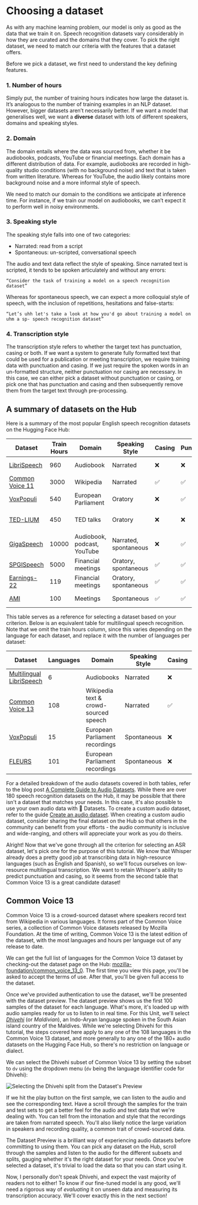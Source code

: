 # Choosing a dataset

As with any machine learning problem, our model is only as good as the data that we train it on. Speech recognition
datasets vary considerably in how they are curated and the domains that they cover. To pick the right dataset, we need
to match our criteria with the features that a dataset offers.

Before we pick a dataset, we first need to understand the key defining features.

### 1. Number of hours
Simply put, the number of training hours indicates how large the dataset is. It’s analogous to the number of training
examples in an NLP dataset. However, bigger datasets aren’t necessarily better. If we want a model that generalises well,
we want a **diverse** dataset with lots of different speakers, domains and speaking styles.

### 2. Domain
The domain entails where the data was sourced from, whether it be audiobooks, podcasts, YouTube or financial meetings.
Each domain has a different distribution of data. For example, audiobooks are recorded in high-quality studio conditions
(with no background noise) and text that is taken from written literature. Whereas for YouTube, the audio likely contains
more background noise and a more informal style of speech.

We need to match our domain to the conditions we anticipate at inference time. For instance, if we train our model on
audiobooks, we can’t expect it to perform well in noisy environments.

### 3. Speaking style
The speaking style falls into one of two categories:

* Narrated: read from a script
* Spontaneous: un-scripted, conversational speech

The audio and text data reflect the style of speaking. Since narrated text is scripted, it tends to be spoken articulately
and without any errors:

```
“Consider the task of training a model on a speech recognition dataset”
```

Whereas for spontaneous speech, we can expect a more colloquial style of speech, with the inclusion of repetitions,
hesitations and false-starts:

```
“Let’s uhh let's take a look at how you'd go about training a model on uhm a sp- speech recognition dataset”
```

### 4. Transcription style
The transcription style refers to whether the target text has punctuation, casing or both. If we want a system to generate
fully formatted text that could be used for a publication or meeting transcription, we require training data with punctuation
and casing. If we just require the spoken words in an un-formatted structure, neither punctuation nor casing are necessary.
In this case, we can either pick a dataset without punctuation or casing, or pick one that has punctuation and casing and
then subsequently remove them from the target text through pre-processing.

## A summary of datasets on the Hub

Here is a summary of the most popular English speech recognition datasets on the Hugging Face Hub:

| Dataset                                                                                 | Train Hours | Domain                      | Speaking Style        | Casing | Punctuation | License         | Recommended Use                  |
|-----------------------------------------------------------------------------------------|-------------|-----------------------------|-----------------------|--------|-------------|-----------------|----------------------------------|
| [LibriSpeech](https://huggingface.co/datasets/librispeech_asr)                          | 960         | Audiobook                   | Narrated              | ❌      | ❌           | CC-BY-4.0       | Academic benchmarks              |
| [Common Voice 11](https://huggingface.co/datasets/mozilla-foundation/common_voice_11_0) | 3000        | Wikipedia                   | Narrated              | ✅      | ✅           | CC0-1.0         | Non-native speakers              |
| [VoxPopuli](https://huggingface.co/datasets/facebook/voxpopuli)                         | 540         | European Parliament         | Oratory               | ❌      | ✅           | CC0             | Non-native speakers              |
| [TED-LIUM](https://huggingface.co/datasets/LIUM/tedlium)                                | 450         | TED talks                   | Oratory               | ❌      | ❌           | CC-BY-NC-ND 3.0 | Technical topics                 |
| [GigaSpeech](https://huggingface.co/datasets/speechcolab/gigaspeech)                    | 10000       | Audiobook, podcast, YouTube | Narrated, spontaneous | ❌      | ✅           | apache-2.0      | Robustness over multiple domains |
| [SPGISpeech](https://huggingface.co/datasets/kensho/spgispeech)                         | 5000        | Financial meetings          | Oratory, spontaneous  | ✅      | ✅           | User Agreement  | Fully formatted transcriptions   |
| [Earnings-22](https://huggingface.co/datasets/revdotcom/earnings22)                     | 119         | Financial meetings          | Oratory, spontaneous  | ✅      | ✅           | CC-BY-SA-4.0    | Diversity of accents             |
| [AMI](https://huggingface.co/datasets/edinburghcstr/ami)                                | 100         | Meetings                    | Spontaneous           | ✅      | ✅           | CC-BY-4.0       | Noisy speech conditions          |

This table serves as a reference for selecting a dataset based on your criterion. Below is an equivalent table for
multilingual speech recognition. Note that we omit the train hours column, since this varies depending on the language
for each dataset, and replace it with the number of languages per dataset:

| Dataset                                                                                       | Languages | Domain                                | Speaking Style | Casing | Punctuation | License   | Recommended Usage       |
|-----------------------------------------------------------------------------------------------|-----------|---------------------------------------|----------------|--------|-------------|-----------|-------------------------|
| [Multilingual LibriSpeech](https://huggingface.co/datasets/facebook/multilingual_librispeech) | 6         | Audiobooks                            | Narrated       | ❌      | ❌           | CC-BY-4.0 | Academic benchmarks     |
| [Common Voice 13](https://huggingface.co/datasets/mozilla-foundation/common_voice_13_0)       | 108       | Wikipedia text & crowd-sourced speech | Narrated       | ✅      | ✅           | CC0-1.0   | Diverse speaker set     |
| [VoxPopuli](https://huggingface.co/datasets/facebook/voxpopuli)                               | 15        | European Parliament recordings        | Spontaneous    | ❌      | ✅           | CC0       | European languages      |
| [FLEURS](https://huggingface.co/datasets/google/fleurs)                                       | 101       | European Parliament recordings        | Spontaneous    | ❌      | ❌           | CC-BY-4.0 | Multilingual evaluation |

For a detailed breakdown of the audio datasets covered in both tables, refer to the blog post [A Complete Guide to Audio Datasets](https://huggingface.co/blog/audio-datasets#a-tour-of-audio-datasets-on-the-hub).
While there are over 180 speech recognition datasets on the Hub, it may be possible that there isn't a dataset that matches
your needs. In this case, it's also possible to use your own audio data with 🤗 Datasets. To create a custom audio dataset,
refer to the guide [Create an audio dataset](https://huggingface.co/docs/datasets/audio_dataset). When creating a custom
audio dataset, consider sharing the final dataset on the Hub so that others in the community can benefit from your
efforts - the audio community is inclusive and wide-ranging, and others will appreciate your work as you do theirs.

Alright! Now that we've gone through all the criterion for selecting an ASR dataset, let's pick one for the purpose of this tutorial.
We know that Whisper already does a pretty good job at transcribing data in high-resource languages (such as English and Spanish), so
we'll focus ourselves on low-resource multilingual transcription. We want to retain Whisper's ability to predict punctuation and casing,
so it seems from the second table that Common Voice 13 is a great candidate dataset!

## Common Voice 13

Common Voice 13 is a crowd-sourced dataset where speakers record text from Wikipedia in various languages. It forms part of
the Common Voice series, a collection of Common Voice datasets released by Mozilla Foundation. At the time of writing,
Common Voice 13 is the latest edition of the dataset, with the most languages and hours per language out of any release to date.

We can get the full list of languages for the Common Voice 13 dataset by checking-out the dataset page on the Hub:
[mozilla-foundation/common_voice_13_0](https://huggingface.co/datasets/mozilla-foundation/common_voice_13_0).
The first time you view this page, you'll be asked to accept the terms of use. After that, you'll be given full access to the dataset.

Once we've provided authentication to use the dataset, we'll be presented with the dataset preview. The dataset preview
shows us the first 100 samples of the dataset for each language. What's more, it's loaded up with audio samples ready for us
to listen to in real time. For this Unit, we'll select [_Dhivehi_](https://en.wikipedia.org/wiki/Maldivian_language)
(or _Maldivian_), an Indo-Aryan language spoken in the South Asian island country of the Maldives. While we're selecting
Dhivehi for this tutorial, the steps covered here apply to any one of the 108 languages in the Common Voice 13 dataset, and
more generally to any one of the 180+ audio datasets on the Hugging Face Hub, so there's no restriction on language or dialect.

We can select the Dhivehi subset of Common Voice 13 by setting the subset to `dv` using the dropdown menu (`dv` being the language
identifier code for Dhivehi):

<div class="flex justify-center">
    <img src="https://huggingface.co/datasets/huggingface-course/audio-course-images/resolve/main/cv_13_dv_selection.png" alt="Selecting the Dhivehi split from the Dataset's Preview">
</div>

If we hit the play button on the first sample, we can listen to the audio and see the corresponding text. Have a scroll
through the samples for the train and test sets to get a better feel for the audio and text data that we're dealing with.
You can tell from the intonation and style that the recordings are taken from narrated speech. You'll also likely notice
the large variation in speakers and recording quality, a common trait of crowd-sourced data.

The Dataset Preview is a brilliant way of experiencing audio datasets before committing to using them. You can pick any
dataset on the Hub, scroll through the samples and listen to the audio for the different subsets and splits, gauging whether
it's the right dataset for your needs. Once you've selected a dataset, it's trivial to load the data so that you can
start using it.

Now, I personally don't speak Dhivehi, and expect the vast majority of readers not to either! To know if our fine-tuned model
is any good, we'll need a rigorous way of _evaluating_ it on unseen data and measuring its transcription accuracy.
We'll cover exactly this in the next section!
